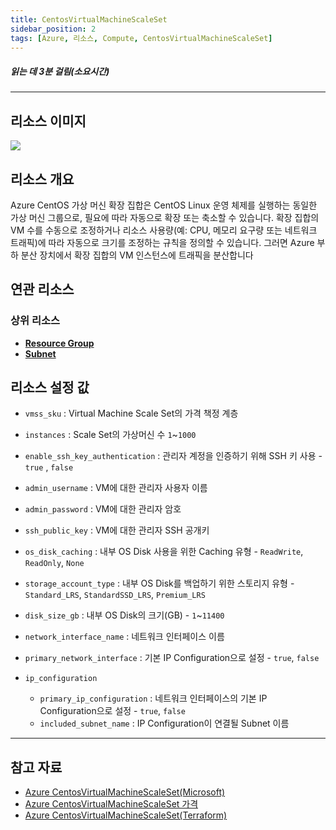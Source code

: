 ```yaml
---
title: CentosVirtualMachineScaleSet
sidebar_position: 2
tags: [Azure, 리소스, Compute, CentosVirtualMachineScaleSet]
---
```





##### 읽는 데 3분 걸림(소요시간)

*****

## 리소스 이미지
<img src={icon} />

## 리소스 개요
Azure CentOS 가상 머신 확장 집합은 CentOS Linux 운영 체제를 실행하는 동일한 가상 머신 그룹으로, 필요에 따라 자동으로 확장 또는 축소할 수 있습니다.
확장 집합의 VM 수를 수동으로 조정하거나 리소스 사용량(예: CPU, 메모리 요구량 또는 네트워크 트래픽)에 따라 자동으로 크기를 조정하는 규칙을 정의할 수 있습니다. 
그러면 Azure 부하 분산 장치에서 확장 집합의 VM 인스턴스에 트래픽을 분산합니다


## 연관 리소스
### 상위 리소스
- [**Resource Group**](https://docs.cstudio.app/docs/resource/azure/Base/ResourceGroup)
- [**Subnet**](https://docs.cstudio.app/docs/resource/azure/Network/Subnet)



## 리소스 설정 값
- ```vmss_sku``` : Virtual Machine Scale Set의 가격 책정 계층


- ```instances``` : Scale Set의 가상머신 수 ```1```~```1000```


- ```enable_ssh_key_authentication``` : 관리자 계정을 인증하기 위해 SSH 키 사용 - ```true``` , ```false```


- ```admin_username``` : VM에 대한 관리자 사용자 이름


- ```admin_password``` : VM에 대한 관리자 암호


- ```ssh_public_key``` : VM에 대한 관리자 SSH 공개키 


- ```os_disk_caching``` : 내부 OS Disk 사용을 위한 Caching 유형 -  ```ReadWrite```, ```ReadOnly```, ```None```


- ```storage_account_type``` : 내부 OS Disk를 백업하기 위한 스토리지 유형 -  ```Standard_LRS```, ```StandardSSD_LRS```, ```Premium_LRS```


- ```disk_size_gb``` : 내부 OS Disk의 크기(GB) - ```1```~```11400```


- ```network_interface_name``` : 네트워크 인터페이스 이름


- ```primary_network_interface``` : 기본 IP Configuration으로 설정 - ```true```, ```false```


- ```ip_configuration```
    + ```primary_ip_configuration``` : 네트워크 인터페이스의 기본 IP Configuration으로 설정 - ```true```, ```false```
    + ```included_subnet_name``` : IP Configuration이 연결될 Subnet 이름


*****
## 참고 자료
- [Azure CentosVirtualMachineScaleSet(Microsoft)](https://learn.microsoft.com/ko-kr/azure/virtual-machine-scale-sets/overview)
- [Azure CentosVirtualMachineScaleSet 가격](https://azure.microsoft.com/en-us/pricing/details/virtual-machine-scale-sets/linux/)
- [Azure CentosVirtualMachineScaleSet(Terraform)](https://registry.terraform.io/providers/hashicorp/azurerm/latest/docs/resources/linux_virtual_machine_scale_set)
